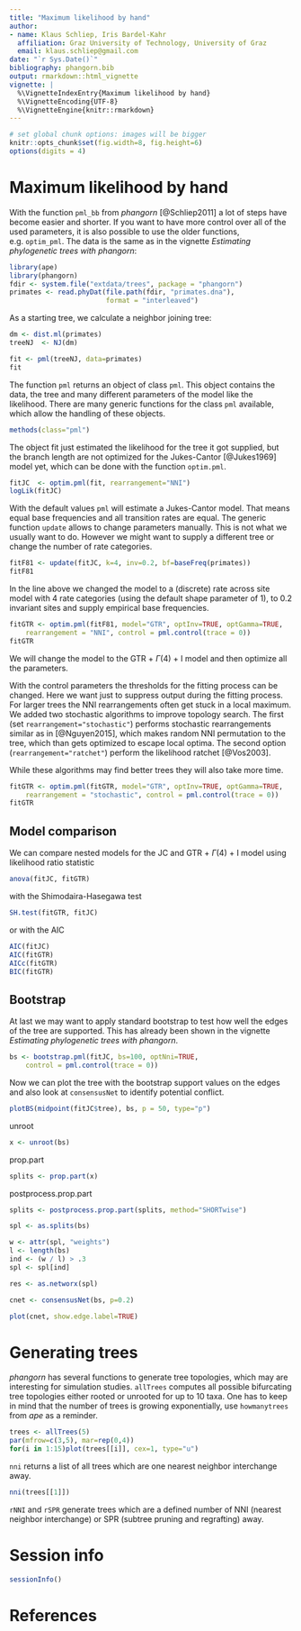 ```yaml
---
title: "Maximum likelihood by hand"
author:
- name: Klaus Schliep, Iris Bardel-Kahr
  affiliation: Graz University of Technology, University of Graz
  email: klaus.schliep@gmail.com
date: "`r Sys.Date()`"
bibliography: phangorn.bib
output: rmarkdown::html_vignette
vignette: |
  %\VignetteIndexEntry{Maximum likelihood by hand}
  %\VignetteEncoding{UTF-8}
  %\VignetteEngine{knitr::rmarkdown}
---
```


```r
# set global chunk options: images will be bigger
knitr::opts_chunk$set(fig.width=8, fig.height=6)
options(digits = 4)
```

# Maximum likelihood by hand

With the function `pml_bb` from _phangorn_ [@Schliep2011] a lot of steps have become easier and shorter. If you want to have more control over all of the used parameters, it is also possible to use the older functions, e.g. `optim_pml`.
The data is the same as in the vignette _Estimating phylogenetic trees with phangorn_:
```r
library(ape)
library(phangorn)
fdir <- system.file("extdata/trees", package = "phangorn")
primates <- read.phyDat(file.path(fdir, "primates.dna"),
                        format = "interleaved")
```
As a starting tree, we calculate a neighbor joining tree:
```r
dm <- dist.ml(primates)
treeNJ  <- NJ(dm)
```
```r
fit <- pml(treeNJ, data=primates)
fit
```
The function `pml` returns an object of class `pml`. This object contains the data, the tree and many different parameters of the model like the likelihood. There are many generic functions for the class `pml` available, which allow the handling of these objects.
```r
methods(class="pml")
```
The object fit just estimated the likelihood for the tree it got supplied, but the branch length are not optimized for the Jukes-Cantor [@Jukes1969] model yet, which can be done with the function `optim.pml`.
```r
fitJC  <- optim.pml(fit, rearrangement="NNI")
logLik(fitJC)
```
With the default values `pml` will estimate a Jukes-Cantor model. That means equal base frequencies and all transition rates are equal. The generic function `update` allows to change parameters manually. This is not what we usually want to do. However we might want to supply a different tree or change the number of rate categories. 
```r
fitF81 <- update(fitJC, k=4, inv=0.2, bf=baseFreq(primates))
fitF81
```
In the line above we changed the model to a (discrete) rate across site model with 4 rate categories (using the default shape parameter of 1), to 0.2 invariant sites and supply empirical base frequencies. 
```r
fitGTR <- optim.pml(fitF81, model="GTR", optInv=TRUE, optGamma=TRUE,
    rearrangement = "NNI", control = pml.control(trace = 0))
fitGTR
```
We will change the model to the GTR + $\Gamma(4)$ + I model and then optimize all the parameters.

With the control parameters the thresholds for the fitting process can be changed. Here we want just to suppress output during the fitting process. For larger trees the NNI rearrangements often get stuck in a local maximum. We added two stochastic algorithms to improve topology search. The first (set `rearrangement="stochastic"`) performs stochastic rearrangements similar as in [@Nguyen2015], which makes random NNI permutation to the tree, which than gets optimized to escape local optima. The second option (`rearrangement="ratchet"`) perform the likelihood ratchet [@Vos2003].

While these algorithms may find better trees they will also take more time.
```r
fitGTR <- optim.pml(fitGTR, model="GTR", optInv=TRUE, optGamma=TRUE,
    rearrangement = "stochastic", control = pml.control(trace = 0))
fitGTR
```

## Model comparison

We can compare nested models for the JC and GTR + $\Gamma(4)$ + I model using likelihood ratio statistic
```r
anova(fitJC, fitGTR)
```
with the Shimodaira-Hasegawa \cite{Shimodaira1999} test
```r
SH.test(fitGTR, fitJC)
```
or with the AIC
```r
AIC(fitJC)
AIC(fitGTR)
AICc(fitGTR)
BIC(fitGTR)
```


## Bootstrap
At last we may want to apply standard bootstrap to test how well the edges of the tree are supported. This has already been shown in the vignette _Estimating phylogenetic trees with phangorn_. 
```r
bs <- bootstrap.pml(fitJC, bs=100, optNni=TRUE,
    control = pml.control(trace = 0))
```


Now we can plot the tree with the bootstrap support values on the edges and also look at `consensusNet` to identify potential conflict.
```r
plotBS(midpoint(fitJC$tree), bs, p = 50, type="p")
```
unroot
```r
x <- unroot(bs)
```
prop.part
```r
splits <- prop.part(x)
```
postprocess.prop.part
```r
splits <- postprocess.prop.part(splits, method="SHORTwise")
```
```r
spl <- as.splits(bs)
```
```r
w <- attr(spl, "weights")
l <- length(bs)
ind <- (w / l) > .3
spl <- spl[ind]
```

```r
res <- as.networx(spl)
```

```r
cnet <- consensusNet(bs, p=0.2)
```
```r
plot(cnet, show.edge.label=TRUE)
```

# Generating trees

_phangorn_ has several functions to generate tree topologies, which may are interesting for simulation studies. `allTrees` computes all possible bifurcating tree topologies either rooted or unrooted for up to 10 taxa. One has to keep in mind that the number of trees is growing exponentially, use `howmanytrees` from _ape_ as a reminder.

```r
trees <- allTrees(5)
par(mfrow=c(3,5), mar=rep(0,4))
for(i in 1:15)plot(trees[[i]], cex=1, type="u")
```

`nni` returns a list of all trees which are one nearest neighbor interchange away.
```r
nni(trees[[1]])
```
`rNNI` and `rSPR` generate trees which are a defined number of NNI (nearest neighbor interchange) or SPR (subtree pruning and regrafting) away.

# Session info

```r
sessionInfo()
```

# References
